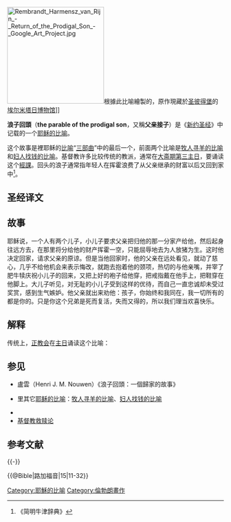 [[File:Rembrandt_Harmensz_van_Rijn_-_Return_of_the_Prodigal_Son_-_Google_Art_Project.jpg|225px]]根據此比喻繪製的{{link-en|浪子回頭 (林布蘭畫作)|The Return of the Prodigal Son (Rembrandt)|同名油畫}}，原作現藏於[[圣彼得堡|圣彼得堡]]的[[埃尔米塔日博物馆|埃尔米塔日博物馆]]]]

'''浪子回頭'''（'''the parable of the prodigal son'''，又稱'''父亲接子'''）是《[[新约圣经|新约圣经]]》中{{Bible|路加福音|15|11-32}}记载的一个[[耶稣的比喻|耶稣的比喻]]。

这个故事是{{Bible|路加福音|15}}裡耶稣的[[比喻|比喻]]“[[三部曲|三部曲]]”中的最后一个，前面两个比喻是[[牧人寻羊的比喻|牧人寻羊的比喻]]和[[妇人找钱的比喻|妇人找钱的比喻]]。基督教许多比较传统的教派，通常在[[大斋期第三主日|大斋期第三主日]]，要诵读这个[[經課|經課]]。回头的浪子通常指年轻人在挥霍浪费了从父亲继承的财富以后又回到家中<ref>《简明牛津辞典》</ref>。

== 圣经译文 ==
{{Cquote|
11　[[耶稣|耶稣]]又说，一个人有两个儿子。<br />
12　小儿子对父亲说，父亲，请你把我应得的家业分给我。他父亲就把产业分给他们。<br />
13　过了不多几日，小儿子就把他一切所有的，都收拾起来，往远方去了。在那里任意放荡，浪费[[貲财|貲财]]。<br />
14　既耗尽了一切所有的，又遇着那地方大遭饥荒，就穷苦起来。<br />
15　于是去投靠那地方的一个人，那人打发他到田里去放猪。<br />
16　他恨不得拿猪所吃的豆荚充饥。也没有人给他。<br />
17　'''他醒悟过来'''，就说，我父亲有多少的雇工，口粮有余，我倒在这里饿死吗？<br />
18　我要起来，到我父亲那里去，向他说，父亲，我得罪了天，又得罪了你。<br />
19　从今以后，我不配称为你的儿子，把我当作一个雇工吧。<br />
20　'''于是起来往他父亲那里去。相离还远，他父亲看见，就动了慈心，跑去抱着他的颈项，连连与他亲嘴。'''<br />
21　儿子说，父亲，我得罪了天，又得罪了你，从今以后，我不配称为你的儿子。<br />
22　父亲却吩咐仆人说，把那上好的袍子快拿出来给他穿。把戒指戴在他指头上。把鞋穿在他脚上。<br />
23　把那肥牛犊牵来宰了，我们可以吃喝快乐。<br />
24　'''因为我这个儿子，是死而复活，失而又得的。他们就快乐起来。'''<br />
25　那时，大儿子正在田里。他回来离家不远，听见作乐跳舞的声音。<br />
26　便叫过一个仆人来，问是什么事。<br />
27　仆人说，你兄弟来了。你父亲，因为得他无灾无病地回来，把肥牛犊宰了。<br />
28　大儿子却生气，不肯进去。他父亲就出来劝他。<br />
29　他对父亲说，我服事你这多年，从来没有违背过你的命。你并没有给我一只山羊羔，叫我和朋友，一同快乐。<br />
30　但你这个儿子，和娼妓吞尽了你的产业，他一来了，你倒为他宰了肥牛犊。<br />
31　父亲对他说，儿阿，你常和我同在，我一切所有的，都是你的。<br />
32　可是你弟弟是死而复活、失而又得的，所以我们应该欢喜快乐。<br />
|{{Bible|路加福音|15|11-32}}}}

== 故事 ==
耶稣说，一个人有两个儿子，小儿子要求父亲把归他的那一分家产给他，然后起身往远方去，在那里将分给他的财产挥霍一空，只能屈辱地去为人放猪为生。这时他决定回家，请求父亲的原谅。但是当他回家时，他的父亲在远处看见，就动了慈心，几乎不给他机会来表示悔改，就跑去抱着他的颈项，热切的与他亲嘴，并宰了肥牛犊庆祝小儿子的回来，又把上好的袍子给他穿，把戒指戴在他手上，把鞋穿在他脚上。大儿子听见，对无耻的小儿子受到这样的优待，而自己一直忠诚却未受过奖赏，感到生气嫉妒。他父亲就出来劝他：孩子，你始终和我同在，我一切所有的都是你的。只是你这个兄弟是死而复活，失而又得的，所以我们理当欢喜快乐。

== 解释 ==
<!-- Although the story is traditionally referred to as "The Prodigal Son", this title is not found in the gospel, and commentators such as [[I._Howard_Marshall|I. Howard Marshall]] call it "The Lost Son", showing its parallels to the parables of the "Lost Sheep" and "Lost Coin" which immediately precede it in Luke 15. In all three, the theme is the concern of God for the repenting sinner, as opposed to strictly for the unfailingly righteous.{{fact|date=March 2007}} Indeed, many people with no other acquaintance with the word [http://en.wiktionary.org/wiki/Prodigal "prodigal"] mistakenly believe it means ''lost''; it actually means ''extravagant'' (as in [[Charles_Darwin|Darwin]]'s description of nature as "prodigal in variety, though [[Niggardly|niggard]] in innovation"). In fact, in most other languages, the story is indeed called "The Lost Son". Others have argued that the parable might be better called the story of "The Two Sons", to emphasise the role of the elder son, and the lesson against envy and low-mindedness that it contains.{{fact|date=March 2007}} (Indeed, the focus of the story appears{{Fact|date=March 2007}} to be on the reaction of the older son against his brother whom he calls "thy son" rather than "my brother" when addressing his father). -->

<!-- The story is one of several very well-known parables of Jesus that are only found in Luke's gospel; and like the others, it expresses Luke's distinctive [[theology|theology]] of the inclusive love and [[divine_grace|grace]] of God.{{fact|date=March 2007}}  The [[forgiveness|forgiveness]] of the son is not conditional on good works, since he has plainly done nothing "good" throughout the story, other than to return home, symbolic of [[repentance|repentance]];{{fact|date=March 2007}} and although he formulates the intention of admitting his guilt to his father, his father accepts him even before he gets the chance to carry his intention out, although he indeed makes his prepared speech of confession in the end.  Some teachers  
interpret this story to mean that, when one comes to God, they should come with the intention to serve Him ("make me as one of your hired servants") rather than to make demands.  Most Christian theologians note that the story demonstrates repentance:{{fact|date=March 2007}} Jesus is suggesting that the recognition by the returning son that he had erred, and his demonstration by his return that he now recognized the error of his ways, was the key to him receiving the father's forgiveness.  The correct understanding{{fact|date=March 2007}} of repentance as it is used in the New Testament (and, indeed, in the [[Hebrew_Bible|Hebrew Bible]]) is a change in the direction of one's life—which the Prodigal Son literally demonstrates. The father's words to his oldest son, "All that I have is thine," (verse 31) suggest that the oldest son's jealousy was not only petty, but misplaced; his steadfast obedience will be justly rewarded. -->

传统上，[[正教会|正教会]]在[[主日|主日]]诵读这个比喻：<!-- which in their [[liturgical_year|liturgical year]] is the Sunday before Meatfare Sunday and about two weeks before the beginning of [[Great_Lent|Great Lent]]. One common ''kontakion'' [[hymn|hymn]] of the occasion reads，-->
{{Cquote|
: 父亲，我鲁莽地忘记你的荣耀； 
: 我在罪人之中将你给我的财富挥霍一空。
: 现在我这个浪子向你哭泣：
: 父亲，我犯罪得罪了你；
: 我不配再称为你的儿子，把我当作一个雇工吧！
|?}}
<!-- [[教宗|教宗]][[若望·保禄二世|若望·保禄二世]] explored the issues raised by this parable in his second encyclical [[Dives_in_Misericordia|Dives in Misericordia]] (Latin for "Rich in Mercy") issued in 1980.

== The dual challenge to the Publicans and Pharisees ==
Within the context of Luke 15, these three parables — the Lost Sheep, the Lost Coin, and the Lost Son — make up a dual plea for repentance to the audience of Publicans and sinners and a  rebuttal to the listening Pharisees.
The Publicans in the audience were considered the dregs of local society -- sell-outs as tax collectors to the Roman occupiers and purveyors of vice.  They were the social equivalent of the sinful son in the parable.

The Pharisees' accusation to Jesus had been: "This man welcomes [[sinners|sinners]] and eats with them."  They may have been referring obliquely to [[Psalm|Psalm]] 1:1:
: Blessed is the man
:: who does not walk in the counsel of the wicked
:: or stand in the way of sinners
:: or sit in the seat of mockers.
Their pride and judgmental reaction to Jesus associating with sinners was equivalent to the reaction of the faithful son in the parable.

In each parable, Jesus illustrates that even nonreligious people make an extra effort to go after something or someone in peril: a sheep, a coin, or welcoming back a son. Since Jesus saw "sinners" as people in peril, it would be only natural that He spend time with them.{{fact|date=March 2007}} Thus He not only rebuffs the Pharisee's accusations, but justifies His own actions as correct and natural. And "Forgiveness is paramount to being a true Christian"{{fact|date=March 2007}} as Jesus replied to a man's question, "How many times must we forgive our neighbors Lord?" and Jesus replies; " I say not unto thee, Until seven times: but, Until seventy times seven." Matthew 18:22

== Arts ==
[[Arthur_Sullivan|Arthur Sullivan]] set this story as an [[oratorio|oratorio]]; the manuscript is currently held in the [[British_Library|British Library]], London. Performances are sadly seldom heard nowadays. This work was first performed at the Worcester Music Festival on Wednesday [[1869-09-08|1869-09-08]].

''The [[Prodigal_Son_(film)|Prodigal Son (film)]]'' is is a 1982 Hong Kong action comedy film starring [[Yuen_Biao|Yuen Biao]] and [[Lam_Ching_Ying|Lam Ching Ying]] which is very loosely based on the parable.

''Prodigy's Son'' is the name of a Kid Rock song on his album, Polyfuze Method.

''[[The_Prodigal|The Prodigal]]'' was an [[MGM|MGM]] film released in 1955 starring [[Lana_Turner|Lana Turner]] as the high priestess of [[Astarte|Astarte]], and [[Edmund_Purdom|Edmund Purdom]] as the Prodigal Son.

Pop-Punk band [[Good_Charlotte|Good Charlotte]] quote the parable in the track 'The River'.

[[The_Rolling_Stones|The Rolling Stones]] have a song called Prodigal Son on their album [[Beggars_Banquet|Beggars Banquet]].

'Barbecue for Ben' is "A Musical for Young Voices Based on the Parable of the Prodigal Son" and "A Modern-Day Setting of the Parable of the Prodigal Son" in which a student named Ben tells the parable with modern day twists. It is by Donald F. Marsh.

'The Prodigal Son' is the Season 2 opener of the TV series Miami Vice, although it has virtually nothing to do with the parable itself.

One of the tracks on the upcoming [[Bad_Religion|Bad Religion]] album [[New_Maps_of_Hell|New Maps of Hell]] is titled Prodigal Son.

'Prodigal Son' is the name of a song by the British band  [[Iron_Maiden|Iron Maiden]] on thier 1981 release [[Iron_Maiden_Album|Killers]].

"Prodigal Son's Prayer" is the final track on country music singer Dierks Bentley's 2006 album [[Long_Trip_Alone|Long Trip Alone]].

Steel Pulse, a reggae band, released a song titled Prodigal Son on their 1978 album Handsworth Revolution.

The prodigal son is mentioned in James Blunt's song "Billy", from his album [[Back_to_Bedlam|Back to Bedlam]]

"The Prodigal Son" is an opera by [[Benjamin_Britten|Benjamin Britten]] with a libretto by [[William_Plomer|William Plomer]].

"Tears of the Prodigal Son" is a famous poem of a Croatian poet [[Ivan_Gundulic|Ivan Gundulic]].

[[Dustin_Kensrue|Dustin Kensrue]] wrote a song entitled Please Come Home thats is kind of a contemporary version of the Prodigal Son.

Independent recording artist David Acton performs an instrumental interpretation of this parable, entitled "The Prodigal", on his 2006 CD "Prodigal". [http://www.davidacton.net]

"Angels In America" by Tony Kushner. In Part One: Millenium Approaches, the character Roy Cohn calls Joe Harper a prodigal son and says that "the world will wipe its dirty hands all over you".

[[Bono_Vox|Bono Vox]],The vocalist of the irish band [[U2|U2]], wrote the song [[The_First_Time|The First Time]] based on this parable. -->

== 参见 ==
* 盧雲（Henri J. M. Nouwen）《浪子回頭：一個歸家的故事》
* {{Bible|路加福音|15}}里其它[[耶稣的比喻|耶稣的比喻]]：[[牧人寻羊的比喻|牧人寻羊的比喻]]、[[妇人找钱的比喻|妇人找钱的比喻]]
* {{Bible|約翰福音|3|16}}
* [[基督教救赎论|基督教救赎论]]

== 参考文献 ==
{{Reflist}}

{{-}}
{{耶稣的比喻|1}}

[[Category:耶穌的比喻|Category:耶穌的比喻]]

{{@Bible|路加福音|15|11-32}}

[[Category:倫勃朗畫作|Category:倫勃朗畫作]]